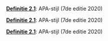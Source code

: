 \providecommand{\Pageref}[1]{\hfill p.\pageref{#1}}
 [**Definitie 2.1**](bronnen.qmd#definition-apa): APA-stijl (7de editie 2020)\Pageref{definition-apa}

 [**Definitie 2.1**](bronnen.qmd#definition-apa): APA-stijl (7de editie 2020)\Pageref{definition-apa}

 [**Definitie 2.1**](bronnen.qmd#definition-apa): APA-stijl (7de editie 2020)\Pageref{definition-apa}
